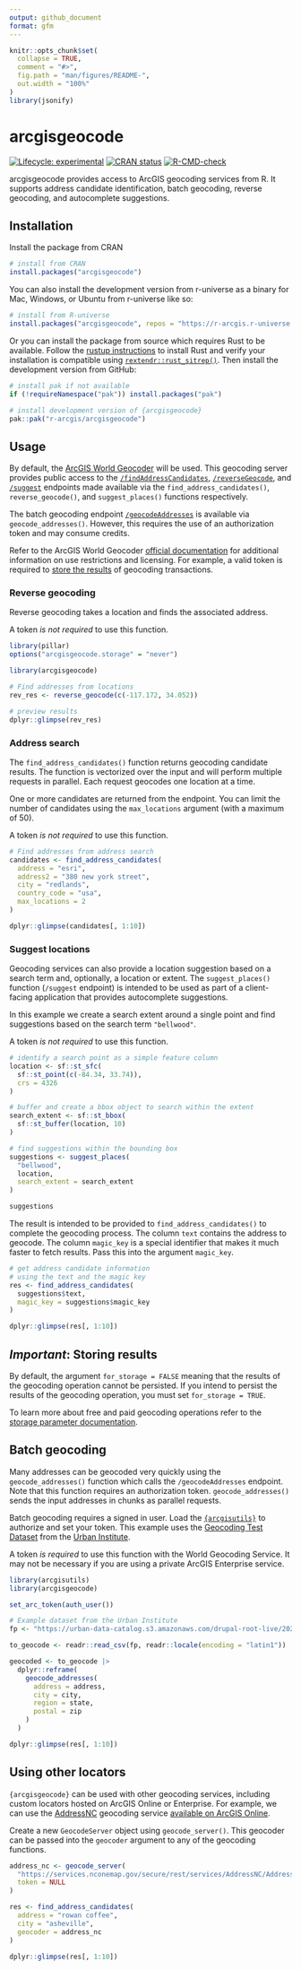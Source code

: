 ```yaml
---
output: github_document
format: gfm
---
```


<!-- README.md is generated from README.Rmd. Please edit that file -->

```r
knitr::opts_chunk$set(
  collapse = TRUE,
  comment = "#>",
  fig.path = "man/figures/README-",
  out.width = "100%"
)
library(jsonify)
```

# arcgisgeocode

<!-- badges: start -->
[![Lifecycle: experimental](https://img.shields.io/badge/lifecycle-experimental-orange.svg)](https://lifecycle.r-lib.org/articles/stages.html#experimental)
[![CRAN status](https://www.r-pkg.org/badges/version/arcgisgeocode)](https://CRAN.R-project.org/package=arcgisgeocode)
[![R-CMD-check](https://github.com/R-ArcGIS/arcgisgeocode/actions/workflows/R-CMD-check.yaml/badge.svg)](https://github.com/R-ArcGIS/arcgisgeocode/actions/workflows/R-CMD-check.yaml)
<!-- badges: end -->

arcgisgeocode provides access to ArcGIS geocoding services from R. It supports address candidate identification, batch geocoding, reverse geocoding, and autocomplete suggestions. 

## Installation

Install the package from CRAN

``` r
# install from CRAN 
install.packages("arcgisgeocode")
```

You can also install the development version from r-universe as a binary for Mac, Windows, or Ubuntu from r-universe like so: 

``` r
# install from R-universe
install.packages("arcgisgeocode", repos = "https://r-arcgis.r-universe.dev")
```

Or you can install the package from source which requires Rust to be available. Follow the  [rustup instructions](https://rustup.rs/) to install Rust and verify your installation is compatible using [`rextendr::rust_sitrep()`](https://extendr.github.io/rextendr/dev/#sitrep). Then install the development version from GitHub:

``` r
# install pak if not available
if (!requireNamespace("pak")) install.packages("pak")

# install development version of {arcgisgeocode}
pak::pak("r-arcgis/arcgisgeocode")
```

## Usage

By default, the [ArcGIS World Geocoder](https://www.esri.com/en-us/arcgis/products/arcgis-world-geocoder) will be used. This geocoding server provides public access to the [`/findAddressCandidates`](https://developers.arcgis.com/rest/geocode/api-reference/geocoding-find-address-candidates.htm), [`/reverseGeocode`](https://developers.arcgis.com/rest/geocode/api-reference/geocoding-reverse-geocode.htm), and [`/suggest`](https://developers.arcgis.com/rest/geocode/api-reference/geocoding-suggest.htm) endpoints made available via the `find_address_candidates()`, `reverse_geocode()`, and `suggest_places()` functions respectively. 

The batch geocoding endpoint [`/geocodeAddresses`](https://developers.arcgis.com/rest/geocode/api-reference/geocoding-geocode-addresses.htm) is available via `geocode_addresses()`. However, this requires the use of an authorization token and may consume credits. 

Refer to the ArcGIS World Geocoder [official documentation](https://developers.arcgis.com/rest/geocode/api-reference/overview-world-geocoding-service.htm) for additional information on use restrictions and licensing. For example, a valid token is required to [store the results](#important-storing-results) of geocoding transactions.

### Reverse geocoding

Reverse geocoding takes a location and finds the associated address. 

::: .callout-tip
A token _is not required_ to use this function.
:::

```r
library(pillar)
options("arcgisgeocode.storage" = "never")
```

```r
library(arcgisgeocode)

# Find addresses from locations
rev_res <- reverse_geocode(c(-117.172, 34.052))

# preview results
dplyr::glimpse(rev_res)
```

### Address search

The `find_address_candidates()` function returns geocoding candidate results. The function is vectorized over the input and will perform multiple requests in parallel. Each request geocodes one location at a time. 

One or more candidates are returned from the endpoint. You can limit the number of candidates using the `max_locations` argument (with a maximum of 50).

::: .callout-tip
A token _is not required_ to use this function.
:::

```r
# Find addresses from address search
candidates <- find_address_candidates(
  address = "esri",
  address2 = "380 new york street",
  city = "redlands",
  country_code = "usa",
  max_locations = 2
)

dplyr::glimpse(candidates[, 1:10])
```

### Suggest locations 

Geocoding services can also provide a location suggestion based on a search term and, optionally, a location or extent. The `suggest_places()` function (`/suggest` endpoint) is intended to be used as part of a client-facing application that provides autocomplete suggestions. 

In this example we create a search extent around a single point and find suggestions based on the search term `"bellwood"`. 

::: .callout-tip
A token _is not required_ to use this function.
:::

```r
# identify a search point as a simple feature column
location <- sf::st_sfc(
  sf::st_point(c(-84.34, 33.74)),
  crs = 4326
)

# buffer and create a bbox object to search within the extent
search_extent <- sf::st_bbox(
  sf::st_buffer(location, 10)
)

# find suggestions within the bounding box
suggestions <- suggest_places(
  "bellwood",
  location,
  search_extent = search_extent
)

suggestions
```

The result is intended to be provided to `find_address_candidates()` to complete the geocoding process. The column `text` contains the address to geocode. The column `magic_key` is a special identifier that makes it much faster to fetch results. Pass this into the argument `magic_key`.

```r
# get address candidate information
# using the text and the magic key
res <- find_address_candidates(
  suggestions$text,
  magic_key = suggestions$magic_key
)

dplyr::glimpse(res[, 1:10])
```

## *Important*: Storing results

By default, the argument `for_storage = FALSE` meaning that the results of the geocoding operation cannot be persisted. If you intend to persist the results of the geocoding operation, you must set `for_storage = TRUE`. 

To learn more about free and paid geocoding operations refer to the [storage parameter documentation](https://developers.arcgis.com/documentation/mapping-apis-and-services/geocoding/services/geocoding-service/#storage-parameter). 

## Batch geocoding

Many addresses can be geocoded very quickly using the `geocode_addresses()` function which calls the `/geocodeAddresses` endpoint. Note that this function requires an authorization token. `geocode_addresses()` sends the input addresses in chunks as parallel requests. 

Batch geocoding requires a signed in user. Load the [`{arcgisutils}`](https://github.com/r-arcgis/arcgisutils) to authorize and set your token. This example uses the [Geocoding Test Dataset](# https://datacatalog.urban.org/node/6158/revisions/14192/view) from the [Urban Institute](https://www.urban.org/).

::: .callout-tip
A token _is required_ to use this function with the World Geocoding Service. It may not be necessary if you are using a private ArcGIS Enterprise service. 
:::

```r
library(arcgisutils)
library(arcgisgeocode)

set_arc_token(auth_user())

# Example dataset from the Urban Institute
fp <- "https://urban-data-catalog.s3.amazonaws.com/drupal-root-live/2020/02/25/geocoding_test_data.csv"

to_geocode <- readr::read_csv(fp, readr::locale(encoding = "latin1"))

geocoded <- to_geocode |>
  dplyr::reframe(
    geocode_addresses(
      address = address,
      city = city,
      region = state,
      postal = zip
    )
  )

dplyr::glimpse(res[, 1:10])
```

## Using other locators 

`{arcgisgeocode}` can be used with other geocoding services, including custom locators hosted on ArcGIS Online or Enterprise. For example, we can use the [AddressNC](https://www.nconemap.gov/pages/addresses) geocoding service [available on ArcGIS Online](https://www.arcgis.com/home/item.html?id=247dfe30ec42476a96926ad9e35f725f).

Create a new `GeocodeServer` object using `geocode_server()`. This geocoder can be passed into the `geocoder` argument to any of the geocoding functions. 

```r
address_nc <- geocode_server(
  "https://services.nconemap.gov/secure/rest/services/AddressNC/AddressNC_geocoder/GeocodeServer",
  token = NULL
)

res <- find_address_candidates(
  address = "rowan coffee",
  city = "asheville",
  geocoder = address_nc
)

dplyr::glimpse(res[, 1:10])
```

